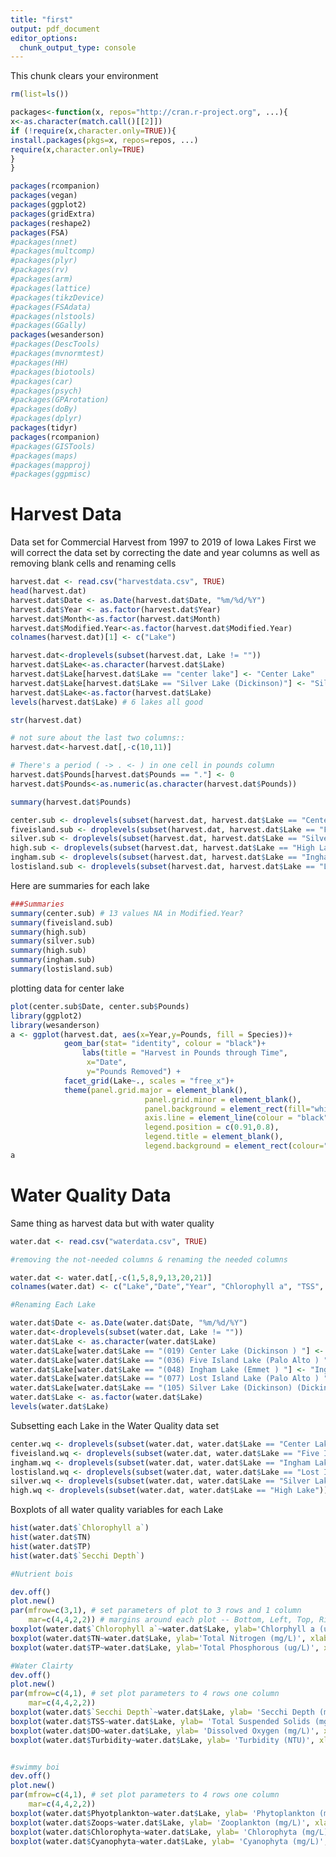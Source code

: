 ```yaml
---
title: "first"
output: pdf_document
editor_options: 
  chunk_output_type: console
---
```


This chunk clears your environment
```r
rm(list=ls())
```

```r

packages<-function(x, repos="http://cran.r-project.org", ...){
x<-as.character(match.call()[[2]])
if (!require(x,character.only=TRUE)){
install.packages(pkgs=x, repos=repos, ...)
require(x,character.only=TRUE)
}
}

packages(rcompanion)
packages(vegan)
packages(ggplot2)
packages(gridExtra)
packages(reshape2)
packages(FSA)
#packages(nnet)
#packages(multcomp)
#packages(plyr)
#packages(rv)
#packages(arm)
#packages(lattice)
#packages(tikzDevice)
#packages(FSAdata)
#packages(nlstools)
#packages(GGally)
packages(wesanderson)
#packages(DescTools)
#packages(mvnormtest)
#packages(HH)
#packages(biotools)
#packages(car)
#packages(psych)
#packages(GPArotation)
#packages(doBy)
#packages(dplyr)
packages(tidyr)
packages(rcompanion)
#packages(GISTools)
#packages(maps)
#packages(mapproj)
#packages(ggpmisc)
```

# Harvest Data
Data set for Commercial Harvest from 1997 to 2019 of Iowa Lakes
First we will correct the data set by correcting the date and year columns as well as removing blank cells and renaming cells

```r
harvest.dat <- read.csv("harvestdata.csv", TRUE)
head(harvest.dat)
harvest.dat$Date <- as.Date(harvest.dat$Date, "%m/%d/%Y")
harvest.dat$Year <- as.factor(harvest.dat$Year)
harvest.dat$Month<-as.factor(harvest.dat$Month)
harvest.dat$Modified.Year<-as.factor(harvest.dat$Modified.Year)
colnames(harvest.dat)[1] <- c("Lake")

harvest.dat<-droplevels(subset(harvest.dat, Lake != ""))
harvest.dat$Lake<-as.character(harvest.dat$Lake)
harvest.dat$Lake[harvest.dat$Lake == "center lake"] <- "Center Lake"
harvest.dat$Lake[harvest.dat$Lake == "Silver Lake (Dickinson)"] <- "Silver Lake"
harvest.dat$Lake<-as.factor(harvest.dat$Lake)
levels(harvest.dat$Lake) # 6 lakes all good

str(harvest.dat)

# not sure about the last two columns::
harvest.dat<-harvest.dat[,-c(10,11)]

# There's a period ( -> . <- ) in one cell in pounds column
harvest.dat$Pounds[harvest.dat$Pounds == "."] <- 0
harvest.dat$Pounds<-as.numeric(as.character(harvest.dat$Pounds))

summary(harvest.dat$Pounds)
```

```r
center.sub <- droplevels(subset(harvest.dat, harvest.dat$Lake == "Center Lake"))
fiveisland.sub <- droplevels(subset(harvest.dat, harvest.dat$Lake == "Five Island Lake"))
silver.sub <- droplevels(subset(harvest.dat, harvest.dat$Lake == "Silver Lake"))
high.sub <- droplevels(subset(harvest.dat, harvest.dat$Lake == "High Lake"))
ingham.sub <- droplevels(subset(harvest.dat, harvest.dat$Lake == "Ingham Lake"))
lostisland.sub <- droplevels(subset(harvest.dat, harvest.dat$Lake == "Lost Island Lake"))

```

Here are summaries for each lake

```r
###Summaries
summary(center.sub) # 13 values NA in Modified.Year?
summary(fiveisland.sub)
summary(high.sub)
summary(silver.sub)
summary(high.sub)
summary(ingham.sub)
summary(lostisland.sub)

```

plotting data for center lake
```r
plot(center.sub$Date, center.sub$Pounds)
library(ggplot2)
library(wesanderson)
a <- ggplot(harvest.dat, aes(x=Year,y=Pounds, fill = Species))+
            geom_bar(stat= "identity", colour = "black")+
                labs(title = "Harvest in Pounds through Time",
                 x="Date",
                 y="Pounds Removed") +
            facet_grid(Lake~., scales = "free_x")+
            theme(panel.grid.major = element_blank(), 
                              panel.grid.minor = element_blank(),
                              panel.background = element_rect(fill="white",colour="grey50"), 
                              axis.line = element_line(colour = "black"),
                              legend.position = c(0.91,0.8),
                              legend.title = element_blank(),
                              legend.background = element_rect(colour="grey20"))
a
```



# Water Quality Data

Same thing as harvest data but with water quality

```r
water.dat <- read.csv("waterdata.csv", TRUE)

#removing the not-needed columns & renaming the needed columns

water.dat <- water.dat[,-c(1,5,8,9,13,20,21)]
colnames(water.dat) <- c("Lake","Date","Year", "Chlorophyll a", "TSS", "TN", "TP", "TP Reactive", "Depth", "Secchi Depth", "Averge Temp", "Average pH", "DO Saturation", "DO", "Turbidity", "Phyotplankton", "Zoops", "Chlorophyta", "Cyanophyta")

#Renaming Each Lake

water.dat$Date <- as.Date(water.dat$Date, "%m/%d/%Y")
water.dat<-droplevels(subset(water.dat, Lake != ""))
water.dat$Lake <- as.character(water.dat$Lake)
water.dat$Lake[water.dat$Lake == "(019) Center Lake (Dickinson ) "] <- "Center Lake"
water.dat$Lake[water.dat$Lake == "(036) Five Island Lake (Palo Alto ) "] <- "Five Island Lake"
water.dat$Lake[water.dat$Lake == "(048) Ingham Lake (Emmet ) "] <- "Ingham Lake"
water.dat$Lake[water.dat$Lake == "(077) Lost Island Lake (Palo Alto ) "] <- "Lost Island Lake"
water.dat$Lake[water.dat$Lake == "(105) Silver Lake (Dickinson) (Dickinson ) "] <- "Silver Lake"
water.dat$Lake <- as.factor(water.dat$Lake)
levels(water.dat$Lake)

```

Subsetting each Lake in the Water Quality data set

```r

center.wq <- droplevels(subset(water.dat, water.dat$Lake == "Center Lake"))
fiveisland.wq <- droplevels(subset(water.dat, water.dat$Lake == "Five Island Lake"))
ingham.wq <- droplevels(subset(water.dat, water.dat$Lake == "Ingham Lake"))
lostisland.wq <- droplevels(subset(water.dat, water.dat$Lake == "Lost Island Lake"))
silver.wq <- droplevels(subset(water.dat, water.dat$Lake == "Silver Lake"))
high.wq <- droplevels(subset(water.dat, water.dat$Lake == "High Lake"))
```

Boxplots of all water quality variables for each Lake 

```r

hist(water.dat$`Chlorophyll a`)
hist(water.dat$TN)
hist(water.dat$TP)
hist(water.dat$`Secchi Depth`)

#Nutrient bois

dev.off()
plot.new()
par(mfrow=c(3,1), # set parameters of plot to 3 rows and 1 column
    mar=c(4,4,2,2)) # margins around each plot -- Bottom, Left, Top, Right
boxplot(water.dat$`Chlorophyll a`~water.dat$Lake, ylab='Chlorphyll a (ug/L)', xlab='Lake', main= 'Chlorphyll a Concentrations of Each Lake')
boxplot(water.dat$TN~water.dat$Lake, ylab='Total Nitrogen (mg/L)', xlab='Lake', main= 'Total Nitrogen Concentrations of Each Lake')
boxplot(water.dat$TP~water.dat$Lake, ylab='Total Phosphorous (ug/L)', xlab='Lake', main= 'Total Phosphorous Concentrations of Each Lake')

#Water Clairty
dev.off()
plot.new()
par(mfrow=c(4,1), # set plot parameters to 4 rows one column
    mar=c(4,4,2,2))
boxplot(water.dat$`Secchi Depth`~water.dat$Lake, ylab= 'Secchi Depth (m)', xlab= 'Lake', main = 'Secchi Depth of Each Lake')
boxplot(water.dat$TSS~water.dat$Lake, ylab= 'Total Suspended Solids (mg/L)', xlab= 'Lake', main = 'Total Suspended Solids of Each Lake')
boxplot(water.dat$DO~water.dat$Lake, ylab= 'Dissolved Oxygen (mg/L)', xlab= 'Lake', main = 'Dissolved Oxygen of Each Lake')
boxplot(water.dat$Turbidity~water.dat$Lake, ylab= 'Turbidity (NTU)', xlab= 'Lake', main = 'Turbidity of Each Lake')


#swimmy boi
dev.off()
plot.new()
par(mfrow=c(4,1), # set plot parameters to 4 rows one column
    mar=c(4,4,2,2))
boxplot(water.dat$Phyotplankton~water.dat$Lake, ylab= 'Phytoplankton (mg/L)', xlab= 'Lake', main = 'Phytoplankton Densities of Each Lake')
boxplot(water.dat$Zoops~water.dat$Lake, ylab= 'Zooplankton (mg/L)', xlab= 'Lake', main = 'Zooplankton Densities of Each Lake')
boxplot(water.dat$Chlorophyta~water.dat$Lake, ylab= 'Chlorophyta (mg/L)', xlab= 'Lake', main= 'Chlorophyta Densities of Each Lake')
boxplot(water.dat$Cyanophyta~water.dat$Lake, ylab= 'Cyanophyta (mg/L)', xlab= 'Lake', main= 'Cyanophyta Densities of Each Lake')

```



